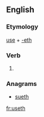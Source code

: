 ==English==

===Etymology===
[[use]] + [[-eth]]

===Verb===
{{en-verb form}}

# {{en-archaic third-person singular of|use}}

===Anagrams===
* [[sueth#English|sueth]]

[[fr:useth]]